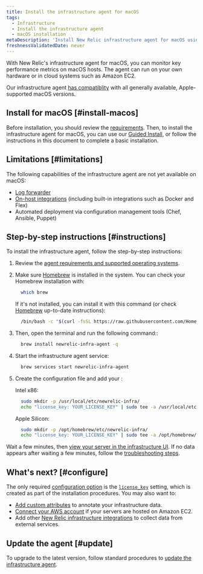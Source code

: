 ```yaml
---
title: Install the infrastructure agent for macOS
tags:
  - Infrastructure
  - Install the infrastructure agent
  - macOS installation
metaDescription: 'Install New Relic infrastructure agent for macOS using Homebrew.'
freshnessValidatedDate: never
---
```


With New Relic's infrastructure agent for macOS, you can monitor key performance metrics on macOS hosts. The agent can run on your own hardware or in cloud systems such as Amazon EC2.

Our infrastructure agent [has compatiblity](/docs/infrastructure/install-infrastructure-agent/get-started/requirements-infrastructure-agent) with all generally available, Apple-supported macOS versions.

## Install for macOS [#install-macos]

Before installation, you should review the [requirements](/docs/infrastructure/new-relic-infrastructure/getting-started/compatibility-requirements-new-relic-infrastructure). Then, to install the infrastructure agent for macOS, you can use our [Guided Install](/docs/full-stack-observability/observe-everything/get-started/new-relic-guided-install-overview/), or follow the instructions in this document to complete a basic installation.

## Limitations [#limitations]

The following capabilities of the infrastructure agent are not yet available on macOS:

* [Log forwarder](/docs/logs/enable-log-management-new-relic/enable-log-monitoring-new-relic/forward-your-logs-using-infrastructure-agent/)
* [On-host integrations](/docs/integrations/host-integrations/get-started/introduction-host-integrations/) (including built-in integrations such as Docker and Flex)
* Automated deployment via configuration management tools (Chef, Ansible, Puppet)

## Step-by-step instructions [#instructions]

To install the infrastructure agent, follow the step-by-step instructions:

1. Review the [agent requirements and supported operating systems](/docs/infrastructure/new-relic-infrastructure/getting-started/compatibility-requirements-new-relic-infrastructure).

2. Make sure [Homebrew](https://brew.sh/) is installed in the system.
    You can check your Homebrew installation with:

    ```bash
      which brew
    ```

    If it's not installed, you can install it with this command (or check [Homebrew](https://brew.sh/) up-to-date instructions):

    ```bash
      /bin/bash -c "$(curl -fsSL https://raw.githubusercontent.com/Homebrew/install/HEAD/install.sh)"
    ```

3. Then, open the terminal and run the following command::

    ```bash
      brew install newrelic-infra-agent -q
    ```

4. Start the infrastructure agent service:

    ```bash
      brew services start newrelic-infra-agent
    ```

5. Create the configuration file and add your <InlinePopover type="licenseKey" />:

    Intel x86:

    ```bash
      sudo mkdir -p /usr/local/etc/newrelic-infra/
      echo "license_key: YOUR_LICENSE_KEY" | sudo tee -a /usr/local/etc/newrelic-infra/newrelic-infra.yml
    ```

    Apple Silicon:
    
    ```bash
      sudo mkdir -p /opt/homebrew/etc/newrelic-infra/
      echo "license_key: YOUR_LICENSE_KEY" | sudo tee -a /opt/homebrew/etc/newrelic-infra/newrelic-infra.yml

Wait a few minutes, then [view your server in the infrastructure UI](/docs/infrastructure/infrastructure-ui-pages/infra-ui-overview). If no data appears after waiting a few minutes, follow the [troubleshooting steps](/docs/infrastructure/new-relic-infrastructure/troubleshooting/no-data-appears-infrastructure).

<InstallFeedback />

## What's next? [#configure]

The only required [configuration option](/docs/infrastructure/install-configure-infrastructure/configuration/configure-infrastructure-agent) is the [`license_key`](/docs/Infrastructure-configure-your-agent#conf-license_key) setting, which is created as part of the installation procedures. You may also want to:

* [Add custom attributes](/docs/Infrastructure-configure-your-agent#conf-custom_attributes) to annotate your infrastructure data.
* [Connect your AWS account](/docs/infrastructure-amazon-aws-ec2-integration#connect) if your servers are hosted on Amazon EC2.
* Add other [New Relic infrastructure integrations](/docs/infrastructure/integrations-getting-started/getting-started/introduction-infrastructure-integrations) to collect data from external services.

## Update the agent [#update]

To upgrade to the latest version, follow standard procedures to [update the infrastructure agent](/docs/infrastructure/new-relic-infrastructure/installation/update-infrastructure-agent).
